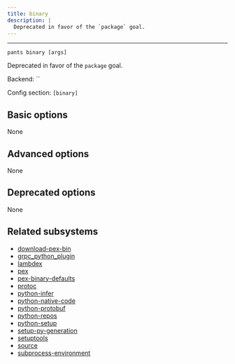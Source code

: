 ```yaml
---
title: binary
description: |
  Deprecated in favor of the `package` goal.
---
```



---

```
pants binary [args]
```

Deprecated in favor of the `package` goal.

Backend: <span className="color--primary">``</span>

Config section: <span className="color--primary">`[binary]`</span>

<span className={styles.options}>

## Basic options

None

## Advanced options

None

## Deprecated options

None

## Related subsystems

- [download-pex-bin](../subsystems/download-pex-bin.mdx)
- [grpc_python_plugin](../subsystems/grpc_python_plugin.mdx)
- [lambdex](../subsystems/lambdex.mdx)
- [pex](../subsystems/pex.mdx)
- [pex-binary-defaults](../subsystems/pex-binary-defaults.mdx)
- [protoc](../subsystems/protoc.mdx)
- [python-infer](../subsystems/python-infer.mdx)
- [python-native-code](../subsystems/python-native-code.mdx)
- [python-protobuf](../subsystems/python-protobuf.mdx)
- [python-repos](../subsystems/python-repos.mdx)
- [python-setup](../subsystems/python-setup.mdx)
- [setup-py-generation](../subsystems/setup-py-generation.mdx)
- [setuptools](../subsystems/setuptools.mdx)
- [source](../subsystems/source.mdx)
- [subprocess-environment](../subsystems/subprocess-environment.mdx)

</span>
